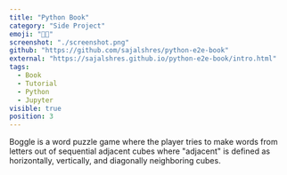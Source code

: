 ```yaml
---
title: "Python Book"
category: "Side Project"
emoji: "👨‍💻"
screenshot: "./screenshot.png"
github: "https://github.com/sajalshres/python-e2e-book"
external: "https://sajalshres.github.io/python-e2e-book/intro.html"
tags:
  - Book
  - Tutorial
  - Python
  - Jupyter
visible: true
position: 3
---
```


Boggle is a word puzzle game where the player tries to make words from letters out of sequential
adjacent cubes where "adjacent" is defined as horizontally, vertically, and diagonally neighboring cubes.
